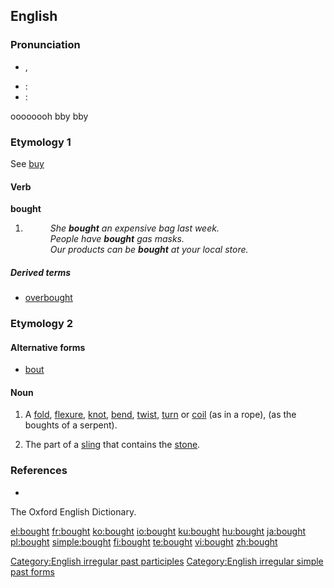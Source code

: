 ==English==

===Pronunciation===
* {{IPA|/'bɔːt/}}, {{SAMPA|/'bO:t/}}
* :{{audio|en-us-bought.ogg|Audio (US)}}
* :{{rhymes|ɔːt}}
oooooooh bby bby

===Etymology 1===
See [[buy]]

====Verb====
'''bought'''

# {{past of|[[buy]]}}
#: ''She '''bought''' an expensive bag last week.''
#: ''People have '''bought''' gas masks.''
#: ''Our products can be '''bought''' at your local store.''

=====Derived terms=====
* [[overbought]]

===Etymology 2===
{{etystub}}

====Alternative forms====
* [[bout]]

====Noun====
{{en-noun}}

# {{obsolete}} A [[fold]], [[flexure]], [[knot]], [[bend]], [[twist]], [[turn]] or [[coil]] (as in a rope), (as the boughts of a serpent).
# {{obsolete}} The part of a [[sling]] that contains the [[stone]].

===References===
* {{R:Webster 1913}}<br>
The Oxford English Dictionary.

[[Category:English irregular past participles]]
[[Category:English irregular simple past forms]]

[[el:bought]]
[[fr:bought]]
[[ko:bought]]
[[io:bought]]
[[ku:bought]]
[[hu:bought]]
[[ja:bought]]
[[pl:bought]]
[[simple:bought]]
[[fi:bought]]
[[te:bought]]
[[vi:bought]]
[[zh:bought]]